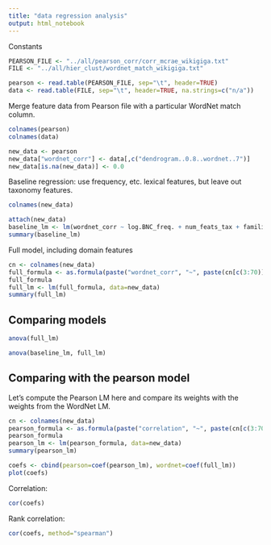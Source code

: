 ```yaml
---
title: "data regression analysis"
output: html_notebook
---
```


Constants

```r
PEARSON_FILE <- "../all/pearson_corr/corr_mcrae_wikigiga.txt"
FILE <- "../all/hier_clust/wordnet_match_wikigiga.txt"
```


```r
pearson <- read.table(PEARSON_FILE, sep="\t", header=TRUE)
data <- read.table(FILE, sep="\t", header=TRUE, na.strings=c("n/a"))
```

Merge feature data from Pearson file with a particular WordNet match column.

```r
colnames(pearson)
colnames(data)
```

```r
new_data <- pearson
new_data["wordnet_corr"] <- data[,c("dendrogram..0.8..wordnet..7")]
new_data[is.na(new_data)] <- 0.0
```

Baseline regression: use frequency, etc. lexical features, but leave out taxonomy features.

```r
colnames(new_data)
```

```r
attach(new_data)
baseline_lm <- lm(wordnet_corr ~ log.BNC_freq. + num_feats_tax + familiarity + tot_num_feats + polysemy)
summary(baseline_lm)
```


Full model, including domain features

```r
cn <- colnames(new_data)
full_formula <- as.formula(paste("wordnet_corr", "~", paste(cn[c(3:70)], collapse="+")))
full_formula
full_lm <- lm(full_formula, data=new_data)
summary(full_lm)
```

## Comparing models

```r
anova(full_lm)
```


```r
anova(baseline_lm, full_lm)
```

## Comparing with the pearson model

Let's compute the Pearson LM here and compare its weights with the weights from the WordNet LM.

```r
cn <- colnames(new_data)
pearson_formula <- as.formula(paste("correlation", "~", paste(cn[c(3:70)], collapse="+")))
pearson_formula
pearson_lm <- lm(pearson_formula, data=new_data)
summary(pearson_lm)
```


```r
coefs <- cbind(pearson=coef(pearson_lm), wordnet=coef(full_lm))
plot(coefs)
```

Correlation:

```r
cor(coefs)
```

Rank correlation:

```r
cor(coefs, method="spearman")
```

